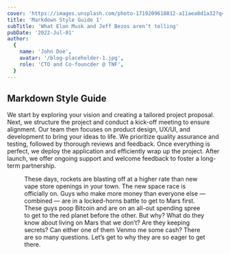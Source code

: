 ```yaml
---
cover: 'https://images.unsplash.com/photo-1719209618812-a11aea8d1a32?q=80&w=2908&auto=format&fit=crop&ixlib=rb-4.0.3&ixid=M3wxMjA3fDB8MHxwaG90by1wYWdlfHx8fGVufDB8fHx8fA%3D%3D'
title: 'Markdown Style Guide 1'
subTitle: 'What Elon Musk and Jeff Bezos aren’t telling'
pubDate: '2022-Jul-01'
author:
  {
    name: 'John Doe',
    avatar: '/blog-placeholder-1.jpg',
    role: 'CTO and Co-founcder @ TNF',
  }
---
```



## Markdown Style Guide

We start by exploring your vision and creating a tailored project proposal. Next, we structure the project and conduct a kick-off meeting to ensure alignment. Our team then focuses on product design, UX/UI, and development to bring your ideas to life. We prioritize quality assurance and testing, followed by thorough reviews and feedback. Once everything is perfect, we deploy the application and efficiently wrap up the project. After launch, we offer ongoing support and welcome feedback to foster a long-term partnership.

<Figure
  alt=""
  src="https://images.unsplash.com/photo-1719209618812-a11aea8d1a32?q=80&w=2908&auto=format&fit=crop&ixlib=rb-4.0.3&ixid=M3wxMjA3fDB8MHxwaG90by1wYWdlfHx8fGVufDB8fHx8fA%3D%3D"
  caption="Image 1. Man standing  in the white costume @Freepik"
  width={2908}
  height={4362}
  maxHeight={300}
/>

These days, rockets are blasting off at a higher rate than new vape store openings in your town.
The new space race is officially on. Guys who make more money than everyone else — combined — are in a locked-horns battle to get to Mars first. These guys poop Bitcoin and are on an all-out spending spree to get to the red planet before the other.
But why? What do they know about living on Mars that we don’t? Are they keeping secrets? Can either one of them Venmo me some cash? There are so many questions.
Let’s get to why they are so eager to get there.
